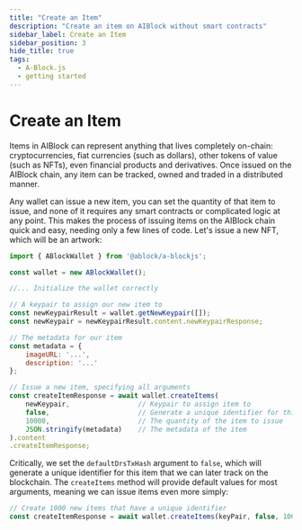 ```yaml
---
title: "Create an Item"
description: "Create an item on AIBlock without smart contracts"
sidebar_label: Create an Item
sidebar_position: 3
hide_title: true
tags:
  - A-Block.js
  - getting started
---
```


# Create an Item

Items in AIBlock can represent anything that lives completely on-chain: cryptocurrencies, fiat currencies (such as dollars), other tokens of value (such as NFTs), even financial products and derivatives. 
Once issued on the AIBlock chain, any item can be tracked, owned and traded in a distributed manner.

Any wallet can issue a new item, you can set the quantity of that item to issue, and none of it requires any smart contracts or complicated logic at any point. This makes the process of issuing items on 
the AIBlock chain quick and easy, needing only a few lines of code. Let's issue a new NFT, which will be an artwork:

```javascript
import { ABlockWallet } from '@ablock/a-blockjs';

const wallet = new ABlockWallet();

//... Initialize the wallet correctly

// A keypair to assign our new item to
const newKeypairResult = wallet.getNewKeypair([]);
const newKeypair = newKeypairResult.content.newKeypairResponse;

// The metadata for our item
const metadata = {
    imageURL: '...',
    description: '...'
};

// Issue a new item, specifying all arguments
const createItemResponse = await wallet.createItems(
    newKeypair,                 // Keypair to assign item to
    false,                      // Generate a unique identifier for this item, if set to false
    10000,                      // The quantity of the item to issue
    JSON.stringify(metadata)    // The metadata of the item
).content
.createItemResponse;
```

Critically, we set the `defaultDrsTxHash` argument to `false`, which will generate a unique identifier for this item that we can later track on the blockchain. The `createItems` method will provide 
default values for most arguments, meaning we can issue items even more simply:

```javascript
// Create 1000 new items that have a unique identifier
const createItemResponse = await wallet.createItems(keyPair, false, 1000).content.createItemResponse;
```